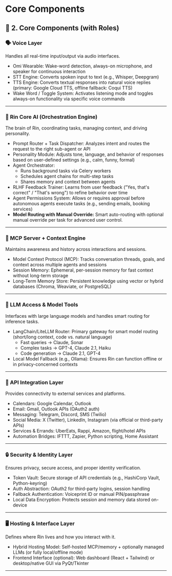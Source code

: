 # Core Components

## 🧠 2. Core Components (with Roles)

### 🗣️ Voice Layer

Handles all real-time input/output via audio interfaces.
- Omi Wearable: Wake-word detection, always-on microphone, and speaker for continuous interaction
- STT Engine: Converts spoken input to text (e.g., Whisper, Deepgram)
- TTS Engine: Converts textual responses into natural voice replies (primary: Google Cloud TTS, offline fallback: Coqui TTS)
- Wake Word / Toggle System: Activates listening mode and toggles always-on functionality via specific voice commands

---

### 🧠 Rin Core AI (Orchestration Engine)

The brain of Rin, coordinating tasks, managing context, and driving personality.
- Prompt Router + Task Dispatcher: Analyzes intent and routes the request to the right sub-agent or API
- Personality Module: Adjusts tone, language, and behavior of responses based on user-defined settings (e.g., calm, funny, formal)
- Agent Orchestrator:
  - Runs background tasks via Celery workers
  - Schedules agent chains for multi-step tasks
  - Shares memory and context between agents
- RLHF Feedback Trainer: Learns from user feedback ("Yes, that's correct" / "That's wrong") to refine behavior over time
- Agent Permissions System: Allows or requires approval before autonomous agents execute tasks (e.g., sending emails, booking services)
- **Model Routing with Manual Override:** Smart auto-routing with optional manual override per task for advanced user control.

---

### 🧩 MCP Server + Context Engine

Maintains awareness and history across interactions and sessions.
- Model Context Protocol (MCP): Tracks conversation threads, goals, and context across multiple agents and sessions
- Session Memory: Ephemeral, per-session memory for fast context without long-term storage
- Long-Term Memory Store: Persistent knowledge using vector or hybrid databases (Chroma, Weaviate, or PostgreSQL)

---

### 🧠 LLM Access & Model Tools

Interfaces with large language models and handles smart routing for inference tasks.
- LangChain/LiteLLM Router: Primary gateway for smart model routing (short/long context, code vs. natural language)
  - Fast queries → Claude, Sonar
  - Complex tasks → GPT-4, Claude 2.1, Haiku
  - Code generation → Claude 2.1, GPT-4
- Local Model Fallback (e.g., Ollama): Ensures Rin can function offline or in privacy-concerned contexts

---

### 🔌 API Integration Layer

Provides connectivity to external services and platforms.
- Calendars: Google Calendar, Outlook
- Email: Gmail, Outlook APIs (OAuth2 auth)
- Messaging: Telegram, Discord, SMS (Twilio)
- Social Media: X (Twitter), LinkedIn, Instagram (via official or third-party APIs)
- Services & Errands: UberEats, Rappi, Amazon, flight/hotel APIs
- Automation Bridges: IFTTT, Zapier, Python scripting, Home Assistant

---

### 🔒 Security & Identity Layer

Ensures privacy, secure access, and proper identity verification.
- Token Vault: Secure storage of API credentials (e.g., HashiCorp Vault, Python-keyring)
- Auth Abstraction: OAuth2 for third-party logins, session handling
- Fallback Authentication: Voiceprint ID or manual PIN/passphrase
- Local Data Encryption: Protects session and memory data stored on-device

---

### 🖥️ Hosting & Interface Layer

Defines where Rin lives and how you interact with it.
- Hybrid Hosting Model: Self-hosted MCP/memory + optionally managed LLMs (or fully local/offline mode)
- Frontend Interface (optional): Web dashboard (React + Tailwind) or desktop/native GUI via PyQt/Tkinter

--- 